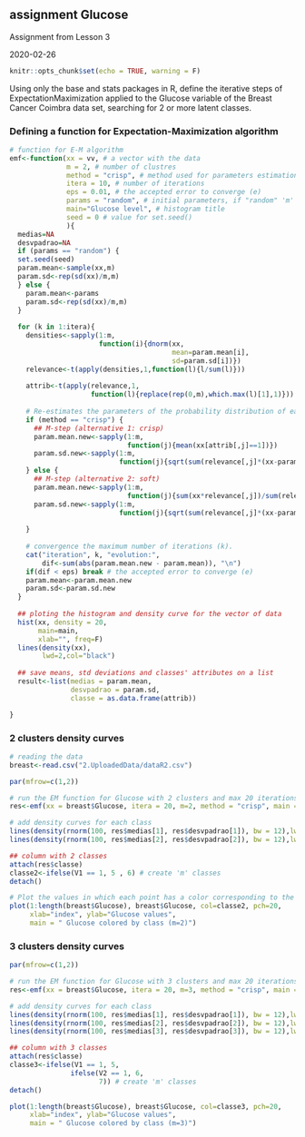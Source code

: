 ## assignment Glucose 

Assignment from Lesson 3

2020-02-26

```r
knitr::opts_chunk$set(echo = TRUE, warning = F)
```

Using only the base and stats packages in R, define the iterative steps of ExpectationMaximization applied to the Glucose variable of the Breast Cancer Coimbra data set,
searching for 2 or more latent classes.

### Defining a function for Expectation-Maximization algorithm
```r
# function for E-M algorithm
emf<-function(xx = vv, # a vector with the data
              m = 2, # number of clustres
              method = "crisp", # method used for parameters estimation in each class; options: "crisp" or "soft"
              itera = 10, # number of iterations
              eps = 0.01, # the accepted error to converge (e)
              params = "random", # initial parameters, if "random" 'm' values from 'xx' are randomly select, or we can input a vector with 'm' values
              main="Glucose level", # histogram title
              seed = 0 # value for set.seed()
              ){
  medias=NA
  desvpadrao=NA
  if (params == "random") {
  set.seed(seed)
  param.mean<-sample(xx,m)
  param.sd<-rep(sd(xx)/m,m)
  } else {
    param.mean<-params
    param.sd<-rep(sd(xx)/m,m)
  }
  
  for (k in 1:itera){
    densities<-sapply(1:m, 
                      function(i){dnorm(xx,
                                        mean=param.mean[i],
                                        sd=param.sd[i])})
    relevance<-t(apply(densities,1,function(l){l/sum(l)}))
    
    attrib<-t(apply(relevance,1,
                    function(l){replace(rep(0,m),which.max(l)[1],1)}))
    
    # Re-estimates the parameters of the probability distribution of each class
    if (method == "crisp") {
      ## M-step (alternative 1: crisp)
      param.mean.new<-sapply(1:m,
                             function(j){mean(xx[attrib[,j]==1])})
      param.sd.new<-sapply(1:m,
                           function(j){sqrt(sum(relevance[,j]*(xx-param.mean[j])^2)/sum(relevance[,j]))})
    } else {
      ## M-step (alternative 2: soft)
      param.mean.new<-sapply(1:m,
                             function(j){sum(xx*relevance[,j])/sum(relevance[,j])})
      param.sd.new<-sapply(1:m,
                           function(j){sqrt(sum(relevance[,j]*(xx-param.mean[j])^2)/sum(relevance[,j]))})
      
    }
    
    # convergence the maximum number of iterations (k).
    cat("iteration", k, "evolution:", 
        dif<-sum(abs(param.mean.new - param.mean)), "\n")
    if(dif < eps) break # the accepted error to converge (e)
    param.mean<-param.mean.new
    param.sd<-param.sd.new
  }
  
  ## ploting the histogram and density curve for the vector of data
  hist(xx, density = 20,
       main=main,
       xlab="", freq=F)
  lines(density(xx),
        lwd=2,col="black")
  
  ## save means, std deviations and classes' attributes on a list
  result<-list(medias = param.mean,
               desvpadrao = param.sd,
               classe = as.data.frame(attrib))

}
```

### 2 clusters density curves
```r
# reading the data
breast<-read.csv("2.UploadedData/dataR2.csv")

par(mfrow=c(1,2))

# run the EM function for Glucose with 2 clusters and max 20 iterations
res<-emf(xx = breast$Glucose, itera = 20, m=2, method = "crisp", main = "Glucose values", seed = 0)

# add density curves for each class
lines(density(rnorm(100, res$medias[1], res$desvpadrao[1]), bw = 12),lwd=2,col=5)
lines(density(rnorm(100, res$medias[2], res$desvpadrao[2]), bw = 12),lwd=2,col=6)

## column with 2 classes
attach(res$classe)
classe2<-ifelse(V1 == 1, 5 , 6) # create 'm' classes
detach()

# Plot the values in which each point has a color corresponding to the class to which it belongs
plot(1:length(breast$Glucose), breast$Glucose, col=classe2, pch=20,
     xlab="index", ylab="Glucose values",
     main = " Glucose colored by class (m=2)")
```

### 3 clusters density curves
```r
par(mfrow=c(1,2))

# run the EM function for Glucose with 3 clusters and max 20 iterations
res<-emf(xx = breast$Glucose, itera = 20, m=3, method = "crisp", main = "Glucose values", seed = 0)

# add density curves for each class
lines(density(rnorm(100, res$medias[1], res$desvpadrao[1]), bw = 12),lwd=2,col=5)
lines(density(rnorm(100, res$medias[2], res$desvpadrao[2]), bw = 12),lwd=2,col=6)
lines(density(rnorm(100, res$medias[3], res$desvpadrao[3]), bw = 12),lwd=2,col=7)

## column with 3 classes
attach(res$classe)
classe3<-ifelse(V1 == 1, 5,
               ifelse(V2 == 1, 6,
                      7)) # create 'm' classes
detach()

plot(1:length(breast$Glucose), breast$Glucose, col=classe3, pch=20,
     xlab="index", ylab="Glucose values",
     main = " Glucose colored by class (m=3)")
```

